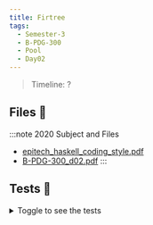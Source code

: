 ```yaml
---
title: Firtree
tags:
  - Semester-3
  - B-PDG-300
  - Pool
  - Day02
---
```

> Timeline: ?


## Files 📂

:::note 2020 Subject and Files
- [epitech_haskell_coding_style.pdf](https://github.com/Studio-17/Epitech-Subjects/raw/main/Semester-3/B-PDG-300/Pool/Day02/epitech_haskell_coding_style.pdf)
- [B-PDG-300_d02.pdf](https://github.com/Studio-17/Epitech-Subjects/raw/main/Semester-3/B-PDG-300/Pool/Day02/B-PDG-300_d02.pdf)
:::

## Tests 🤖
<details>
  <summary>Toggle to see the tests</summary>
  <div>
Yo
  </div>
</details>
